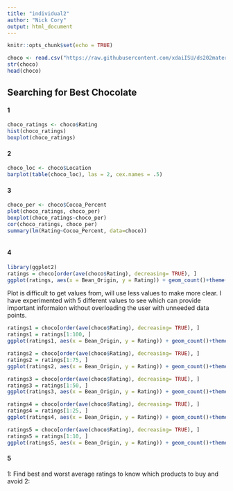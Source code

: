 ```yaml
---
title: "individual2"
author: "Nick Cory"
output: html_document
---
```


```r
knitr::opts_chunk$set(echo = TRUE)
```

```r
choco <- read.csv("https://raw.githubusercontent.com/xdaiISU/ds202materials/master/hwlabs/data/choco.csv") 
str(choco) 
head(choco)
```

## Searching for Best Chocolate
#### 1
```r
choco_ratings <- choco$Rating
hist(choco_ratings)
boxplot(choco_ratings)
```

#### 2
```r
choco_loc <- choco$Location
barplot(table(choco_loc), las = 2, cex.names = .5)
```



#### 3
```r
choco_per <- choco$Cocoa_Percent
plot(choco_ratings, choco_per)
boxplot(choco_ratings~choco_per)
cor(choco_ratings, choco_per)
summary(lm(Rating~Cocoa_Percent, data=choco))
```
```r

```


#### 4
```r
library(ggplot2)
ratings = choco[order(ave(choco$Rating), decreasing= TRUE), ]
ggplot(ratings, aes(x = Bean_Origin, y = Rating)) + geom_count()+theme(axis.text.x = element_text(angle = 90))
```

Plot is difficult to get values from, will use less values to make more clear. I have experimented with 5 different values to see which can provide important informaion without overloading the user with unneeded data points. 

```r
ratings1 = choco[order(ave(choco$Rating), decreasing= TRUE), ]
ratings1 = ratings[1:100, ]
ggplot(ratings1, aes(x = Bean_Origin, y = Rating)) + geom_count()+theme(axis.text.x = element_text(angle = 90))
```

```r
ratings2 = choco[order(ave(choco$Rating), decreasing= TRUE), ]
ratings2 = ratings[1:75, ]
ggplot(ratings2, aes(x = Bean_Origin, y = Rating)) + geom_count()+theme(axis.text.x = element_text(angle = 90))
```

```r
ratings3 = choco[order(ave(choco$Rating), decreasing= TRUE), ]
ratings3 = ratings[1:50, ]
ggplot(ratings3, aes(x = Bean_Origin, y = Rating)) + geom_count()+theme(axis.text.x = element_text(angle = 90))
```

```r
ratings4 = choco[order(ave(choco$Rating), decreasing= TRUE), ]
ratings4 = ratings[1:25, ]
ggplot(ratings4, aes(x = Bean_Origin, y = Rating)) + geom_count()+theme(axis.text.x = element_text(angle = 90))
```

```r
ratings5 = choco[order(ave(choco$Rating), decreasing= TRUE), ]
ratings5 = ratings[1:10, ]
ggplot(ratings5, aes(x = Bean_Origin, y = Rating)) + geom_count()+theme(axis.text.x = element_text(angle = 90))
```

#### 5
1: Find best and worst average ratings to know which products to buy and avoid
2: 
